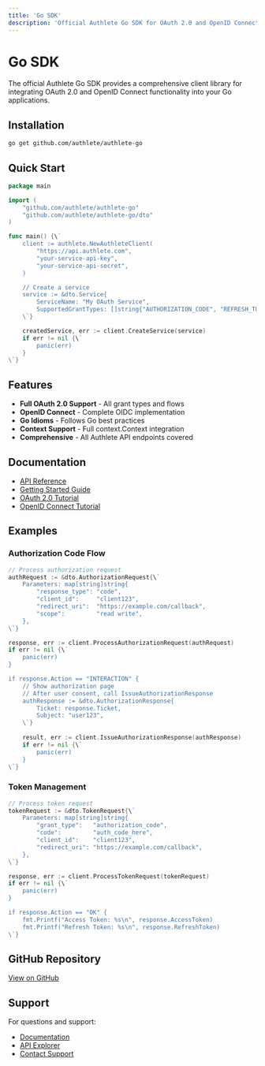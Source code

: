```yaml
---
title: 'Go SDK'
description: 'Official Authlete Go SDK for OAuth 2.0 and OpenID Connect'
---
```


# Go SDK

The official Authlete Go SDK provides a comprehensive client library for integrating OAuth 2.0 and OpenID Connect functionality into your Go applications.

## Installation

```bash
go get github.com/authlete/authlete-go
```

## Quick Start

```go
package main

import (
    "github.com/authlete/authlete-go"
    "github.com/authlete/authlete-go/dto"
)

func main() {\`
    client := authlete.NewAuthleteClient(
        "https://api.authlete.com",
        "your-service-api-key",
        "your-service-api-secret",
    )

    // Create a service
    service := &dto.Service{
        ServiceName: "My OAuth Service",
        SupportedGrantTypes: []string{"AUTHORIZATION_CODE", "REFRESH_TOKEN"},
    \`}

    createdService, err := client.CreateService(service)
    if err != nil {\`
        panic(err)
    }
\`}
```

## Features

- **Full OAuth 2.0 Support** - All grant types and flows
- **OpenID Connect** - Complete OIDC implementation
- **Go Idioms** - Follows Go best practices
- **Context Support** - Full context.Context integration
- **Comprehensive** - All Authlete API endpoints covered

## Documentation

- [API Reference](/api-reference)
- [Getting Started Guide](/getting-started)
- [OAuth 2.0 Tutorial](/tutorials/oauth-tutorial)
- [OpenID Connect Tutorial](/tutorials/oidc-tutorial)

## Examples

### Authorization Code Flow

```go
// Process authorization request
authRequest := &dto.AuthorizationRequest{\`
    Parameters: map[string]string{
        "response_type": "code",
        "client_id":     "client123",
        "redirect_uri":  "https://example.com/callback",
        "scope":         "read write",
    },
\`}

response, err := client.ProcessAuthorizationRequest(authRequest)
if err != nil {\`
    panic(err)
}

if response.Action == "INTERACTION" {
    // Show authorization page
    // After user consent, call IssueAuthorizationResponse
    authResponse := &dto.AuthorizationResponse{
        Ticket: response.Ticket,
        Subject: "user123",
    \`}
    
    result, err := client.IssueAuthorizationResponse(authResponse)
    if err != nil {\`
        panic(err)
    }
\`}
```

### Token Management

```go
// Process token request
tokenRequest := &dto.TokenRequest{\`
    Parameters: map[string]string{
        "grant_type":   "authorization_code",
        "code":         "auth_code_here",
        "client_id":    "client123",
        "redirect_uri": "https://example.com/callback",
    },
\`}

response, err := client.ProcessTokenRequest(tokenRequest)
if err != nil {\`
    panic(err)
}

if response.Action == "OK" {
    fmt.Printf("Access Token: %s\n", response.AccessToken)
    fmt.Printf("Refresh Token: %s\n", response.RefreshToken)
\`}
```

## GitHub Repository

[View on GitHub](https://github.com/authlete/authlete-go)

## Support

For questions and support:
- [Documentation](/reference/knowledge-base)
- [API Explorer](/tools/api-explorer)
- [Contact Support](https://www.authlete.com/contact/)
